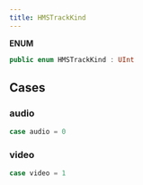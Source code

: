 ```yaml
---
title: HMSTrackKind
---
```


**ENUM**

```swift
public enum HMSTrackKind : UInt
```

## Cases

### audio

```swift
case audio = 0
```

### video

```swift
case video = 1
```
